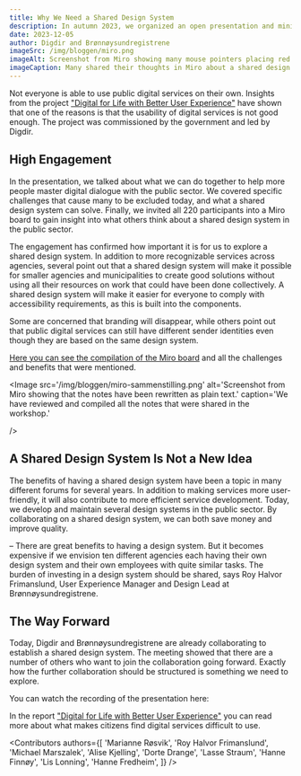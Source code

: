 ```yaml
---
title: Why We Need a Shared Design System
description: In autumn 2023, we organized an open presentation and mini-workshop about a shared design system. Over 200 people participated, and we received 440 responses on benefits and challenges.
date: 2023-12-05
author: Digdir and Brønnøysundregistrene
imageSrc: /img/bloggen/miro.png
imageAlt: Screenshot from Miro showing many mouse pointers placing red and green notes
imageCaption: Many shared their thoughts in Miro about a shared design system. 440 red and green notes were left.
---
```


Not everyone is able to use public digital services on their own. Insights from the project ["Digital for Life with Better User Experience"](https://www.digdir.no/sammenhengende-tjenester/digital-hele-livet-med-bedre-brukeropplevelse/4405) have shown that one of the reasons is that the usability of digital services is not good enough. The project was commissioned by the government and led by Digdir.

## High Engagement

In the presentation, we talked about what we can do together to help more people master digital dialogue with the public sector. We covered specific challenges that cause many to be excluded today, and what a shared design system can solve. Finally, we invited all 220 participants into a Miro board to gain insight into what others think about a shared design system in the public sector.

The engagement has confirmed how important it is for us to explore a shared design system. In addition to more recognizable services across agencies, several point out that a shared design system will make it possible for smaller agencies and municipalities to create good solutions without using all their resources on work that could have been done collectively. A shared design system will make it easier for everyone to comply with accessibility requirements, as this is built into the components.

Some are concerned that branding will disappear, while others point out that public digital services can still have different sender identities even though they are based on the same design system.

[Here you can see the compilation of the Miro board](https://miro.com/app/board/uXjVMnk1ZM4=/?) and all the challenges and benefits that were mentioned.

<Image
  src='/img/bloggen/miro-sammenstilling.png'
  alt='Screenshot from Miro showing that the notes have been rewritten as plain text.'
  caption='We have reviewed and compiled all the notes that were shared in the workshop.'
  
/>

## A Shared Design System Is Not a New Idea

The benefits of having a shared design system have been a topic in many different forums for several years. In addition to making services more user-friendly, it will also contribute to more efficient service development. Today, we develop and maintain several design systems in the public sector. By collaborating on a shared design system, we can both save money and improve quality.

– There are great benefits to having a design system. But it becomes expensive if we envision ten different agencies each having their own design system and their own employees with quite similar tasks. The burden of investing in a design system should be shared, says Roy Halvor Frimanslund, User Experience Manager and Design Lead at Brønnøysundregistrene.

## The Way Forward

Today, Digdir and Brønnøysundregistrene are already collaborating to establish a shared design system. The meeting showed that there are a number of others who want to join the collaboration going forward. Exactly how the further collaboration should be structured is something we need to explore.

You can watch the recording of the presentation here:

<ResponsiveIframe
  src='https://player.vimeo.com/video/862626520?h=bed84328b3&app_id=122963&title=0&byline=0&portrait=0&dnt=1'
  width='100%'
  height='600px'
  frameBorder='0'
  allow='autoplay; fullscreen; picture-in-picture'
/>

In the report ["Digital for Life with Better User Experience"](https://www.digdir.no/sammenhengende-tjenester/digital-hele-livet-med-bedre-brukeropplevelse/4405) you can read more about what makes citizens find digital services difficult to use.

<Contributors
  authors={[
    'Marianne Røsvik',
    'Roy Halvor Frimanslund',
    'Michael Marszalek',
    'Alise Kjelling',
    'Dorte Drange',
    'Lasse Straum',
    'Hanne Finnøy',
    'Lis Lonning',
    'Hanne Fredheim',
  ]}
/>
